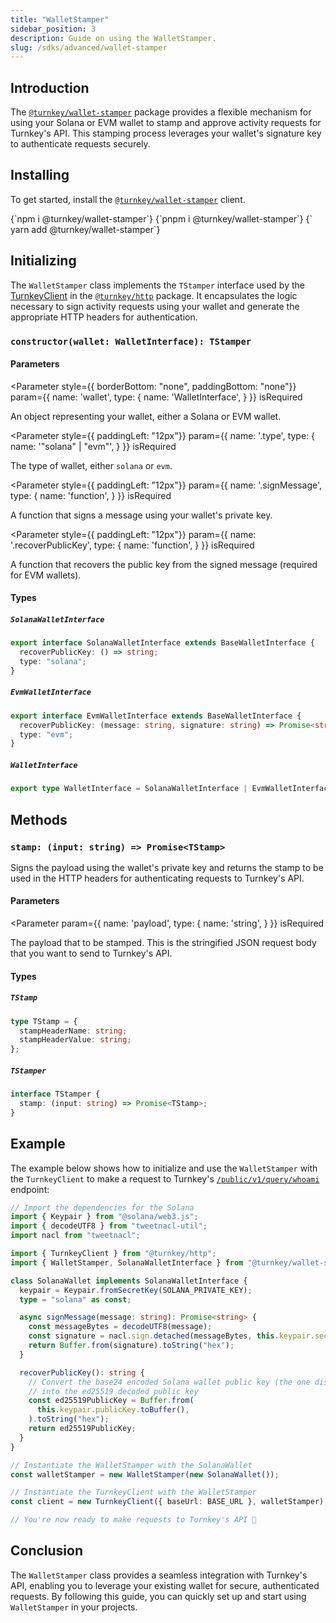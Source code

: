 ```yaml
---
title: "WalletStamper"
sidebar_position: 3
description: Guide on using the WalletStamper.
slug: /sdks/advanced/wallet-stamper
---
```



## Introduction

The [`@turnkey/wallet-stamper`](https://www.npmjs.com/package/@turnkey/wallet-stamper) package provides a flexible mechanism for using your Solana or EVM wallet to stamp and approve activity requests for Turnkey's API. This stamping process leverages your wallet's signature key to authenticate requests securely.

## Installing

To get started, install the [`@turnkey/wallet-stamper`](https://www.npmjs.com/package/@turnkey/wallet-stamper) client.

<Tabs>
  <TabItem value="npm" label="npm" default>
    <CodeBlock language="bash">{`npm i @turnkey/wallet-stamper`}</CodeBlock>
  </TabItem>
  <TabItem value="pnpm" label="pnpm">
    <CodeBlock language="bash">{`pnpm i @turnkey/wallet-stamper`}</CodeBlock>
  </TabItem>
  <TabItem value="yarn" label="yarn">
    <CodeBlock language="bash">{` yarn add @turnkey/wallet-stamper`}</CodeBlock>
  </TabItem>
</Tabs>

## Initializing

The `WalletStamper` class implements the `TStamper` interface used by the [TurnkeyClient](./turnkey-client.mdx) in the [`@turnkey/http`](https://www.npmjs.com/package/@turnkey/http) package. It encapsulates the logic necessary to sign activity requests using your wallet and generate the appropriate HTTP headers for authentication.

### `constructor(wallet: WalletInterface): TStamper`

#### Parameters

<Parameter
  style={{ borderBottom: "none", paddingBottom: "none"}}
  param={{
    name: 'wallet',
    type: {
      name: 'WalletInterface',
    }
  }}
  isRequired
>

An object representing your wallet, either a Solana or EVM wallet.

</Parameter>

<Parameter
  style={{ paddingLeft: "12px"}}
  param={{
    name: '.type',
    type: {
      name: '"solana" | "evm"',
    }
  }}
  isRequired
>

The type of wallet, either `solana` or `evm`.

</Parameter>

<Parameter
  style={{ paddingLeft: "12px"}}
  param={{
    name: '.signMessage',
    type: {
      name: 'function',
    }
  }}
  isRequired
>

A function that signs a message using your wallet's private key.

</Parameter>

<Parameter
  style={{ paddingLeft: "12px"}}
  param={{
    name: '.recoverPublicKey',
    type: {
      name: 'function',
    }
  }}
  isRequired
>

A function that recovers the public key from the signed message (required for EVM wallets).

</Parameter>

#### Types

##### `SolanaWalletInterface`

```ts
export interface SolanaWalletInterface extends BaseWalletInterface {
  recoverPublicKey: () => string;
  type: "solana";
}
```

##### `EvmWalletInterface`

```ts
export interface EvmWalletInterface extends BaseWalletInterface {
  recoverPublicKey: (message: string, signature: string) => Promise<string>;
  type: "evm";
}
```

##### `WalletInterface`

```ts
export type WalletInterface = SolanaWalletInterface | EvmWalletInterface;
```

## Methods

### `stamp: (input: string) => Promise<TStamp>`

Signs the payload using the wallet's private key and returns the stamp to be used in the HTTP headers for authenticating requests to Turnkey's API.

#### Parameters

<Parameter
  param={{
    name: 'payload',
    type: {
      name: 'string',
    }
  }}
  isRequired
>

The payload that to be stamped. This is the stringified JSON request body that you want to send to Turnkey's API.

</Parameter>

#### Types

##### `TStamp`

```ts
type TStamp = {
  stampHeaderName: string;
  stampHeaderValue: string;
};
```

##### `TStamper`

```ts
interface TStamper {
  stamp: (input: string) => Promise<TStamp>;
}
```

## Example

The example below shows how to initialize and use the `WalletStamper` with the `TurnkeyClient` to make a request to Turnkey's [`/public/v1/query/whoami`](https://docs.turnkey.com/api#tag/Sessions/operation/GetWhoami) endpoint:

```ts
// Import the dependencies for the Solana
import { Keypair } from "@solana/web3.js";
import { decodeUTF8 } from "tweetnacl-util";
import nacl from "tweetnacl";

import { TurnkeyClient } from "@turnkey/http";
import { WalletStamper, SolanaWalletInterface } from "@turnkey/wallet-stamper";

class SolanaWallet implements SolanaWalletInterface {
  keypair = Keypair.fromSecretKey(SOLANA_PRIVATE_KEY);
  type = "solana" as const;

  async signMessage(message: string): Promise<string> {
    const messageBytes = decodeUTF8(message);
    const signature = nacl.sign.detached(messageBytes, this.keypair.secretKey);
    return Buffer.from(signature).toString("hex");
  }

  recoverPublicKey(): string {
    // Convert the base24 encoded Solana wallet public key (the one displayed in the wallet)
    // into the ed25519 decoded public key
    const ed25519PublicKey = Buffer.from(
      this.keypair.publicKey.toBuffer(),
    ).toString("hex");
    return ed25519PublicKey;
  }
}

// Instantiate the WalletStamper with the SolanaWallet
const walletStamper = new WalletStamper(new SolanaWallet());

// Instantiate the TurnkeyClient with the WalletStamper
const client = new TurnkeyClient({ baseUrl: BASE_URL }, walletStamper);

// You're now ready to make requests to Turnkey's API 🎉
```

## Conclusion

The `WalletStamper` class provides a seamless integration with Turnkey's API, enabling you to leverage your existing wallet for secure, authenticated requests. By following this guide, you can quickly set up and start using `WalletStamper` in your projects.
